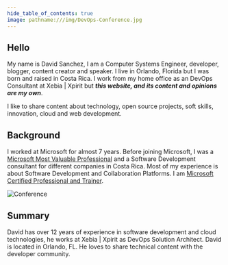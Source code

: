 ```yaml
---
hide_table_of_contents: true
image: pathname:///img/DevOps-Conference.jpg
---
```


## Hello

My name is David Sanchez, I am a Computer Systems Engineer, developer, blogger, content creator and speaker. I live in Orlando, Florida but I was born and raised in Costa Rica. I work from my home office as an DevOps Consultant at Xebia | Xpirit but ***this website, and its content and opinions are my own***. 

I like to share content about technology, open source projects, soft skills, innovation, cloud and web development.

## Background

I worked at Microsoft for almost 7 years. Before joining Microsoft, I was a [Microsoft Most Valuable Professional](https://mvp.microsoft.com/en-us/PublicProfile/5000234) and a Software Development consultant for different companies in Costa Rica. Most of my experience is about Software Development and Collaboration Platforms. I am [Microsoft Certified Professional and Trainer](https://credly.com/users/dsanchezcr/badges).

![Conference](pathname:///img/DevOps-Conference.jpg)

## Summary

David has over 12 years of experience in software development and cloud technologies, he works at Xebia | Xpirit as DevOps Solution Architect. David is located in Orlando, FL. He loves to share technical content with the developer community.
